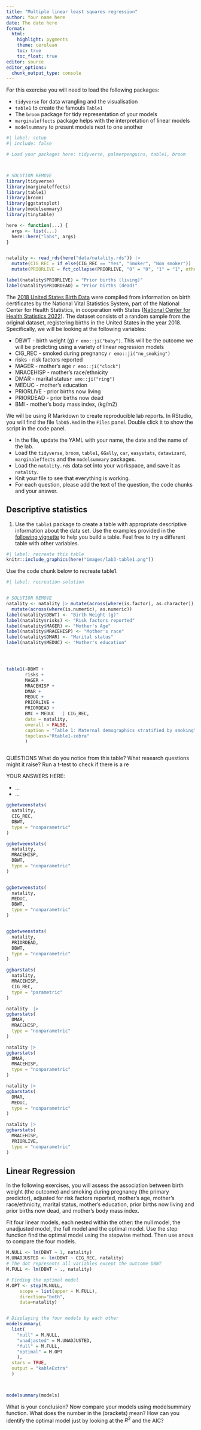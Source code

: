 ```yaml
---
title: "Multiple linear least squares regression"
author: Your name here
date: The date here
format: 
  html: 
    highlight: pygments
    theme: cerulean
    toc: true
    toc_float: true
editor: source
editor_options: 
  chunk_output_type: console
---
```



For this exercise you will need to load the following packages:

- `tidyverse` for data wrangling and the visualisation
- `table1` to create the famouls `Table1`
- The `broom` package for tidy representation of your models
- `marginaleffects` package helps with the interpretation of linear models
- `modelsummary` to present models next to one another 


```r
#| label: setup
#| include: false

# Load your packages here: tidyverse, palmerpenguins, table1, broom



# SOLUTION REMOVE
library(tidyverse) 
library(marginaleffects)
library(table1)
library(broom)
library(ggstatsplot)
library(modelsummary)
library(tinytable)

here <- function(...) {
  args <- list(...)
  here::here("labs", args)
}


natality <- read_rds(here("data/natality.rds")) |> 
  mutate(CIG_REC = if_else(CIG_REC == "Yes", "Smoker", "Non smoker")) |> 
  mutate(PRIORLIVE = fct_collapse(PRIORLIVE, "0" = "0", "1" = "1", other_level = "2+"))

label(natality$PRIORLIVE) = "Prior births (living)"
label(natality$PRIORDEAD) = "Prior births (dead)"


```



The [2018 United States Birth Data](https://www.cdc.gov/nchs/nvss/births.htm) were compiled from information on birth certificates by the National Vital Statistics System, part of the National Center for Health Statistics, in cooperation with States ([National Center for Health Statistics 2022](https://bookdown.org/rwnahhas/RMPH/appendix-natality.html#ref-natality_about_2022)). The dataset consists of a random sample from the original dataset, registering births in the United States in the year 2018. Specifically, we will be looking at the following variables: 

- DBWT - birth weight (g) `r emo::ji("baby")`. This will be the outcome we will be predicting using a variety of linear regression models
- CIG_REC - smoked during pregnancy `r emo::ji("no_smoking")`
- risks - risk factors reported
- MAGER - mother’s age `r emo::ji("clock")`
- MRACEHISP - mother’s race/ethnicity
- DMAR - marital status`r emo::ji("ring")`
- MEDUC - mother’s education
- PRIORLIVE - prior births now living 
- PRIORDEAD - prior births now dead
- BMI  - mother’s body mass index, (kg/m2)


We will be using R Markdown to create reproducible lab reports. In RStudio, you will find the file `lab05.Rmd` in the `Files` panel. Double click it to show the script in the code panel.

-   In the file, update the YAML with your name, the date and the name of the lab.
-   Load the `tidyverse`, `broom`, `table1`, `GGally`, `car`, `easystats`, `datawizard`, `marginaleffects` and the `modelsummary`  packages.
-   Load the `natality.rds` data set into your workspace, and save it as `natality`. 
-   Knit your file to see that everything is working. 
-   For each question, please add the text of the question, the code chunks and your answer. 



## Descriptive statistics

1. Use the `table1` package to create a table with appropriate descriptive information about the data set. Use the examples provided in the [following vignette](https://cran.r-project.org/web/packages/table1/vignettes/table1-examples.html){target="_blank"} to help you build a table. Feel free to try a different table with other variables. 

```r
#| label: recreate this table
knitr::include_graphics(here("images/lab3-table1.png"))


```

Use the code chunk below to recreate table1.

```r
#| label: recreation-solution


# SOLUTION REMOVE
natality <- natality |> mutate(across(where(is.factor), as.character)) |> 
  mutate(across(where(is.numeric), as.numeric))
label(natality$DBWT) <- "Birth Weight (g)"
label(natality$risks) <- "Risk factors reported"
label(natality$MAGER) <- "Mother's Age"
label(natality$MRACEHISP) <- "Mother's race"
label(natality$DMAR) <- "Marital status"
label(natality$MEDUC) <- "Mother's education"




table1(~DBWT +
       risks +
       MAGER +
       MRACEHISP +
       DMAR +
       MEDUC +
       PRIORLIVE +
       PRIORDEAD +
       BMI + MEDUC   | CIG_REC, 
       data = natality, 
       overall = FALSE, 
       caption = "Table 1: Maternal demographics stratified by smoking", 
       topclass="Rtable1-zebra"
       )



```





QUESTIONS What do you notice from this table? What research questions might it raise? Run a t-test to check if there is a re

YOUR ANSWERS HERE:

-   ...
-   ...



```r

ggbetweenstats(
  natality, 
  CIG_REC, 
  DBWT, 
  type = "nonparametric"
)

ggbetweenstats(
  natality, 
  MRACEHISP, 
  DBWT, 
  type = "nonparametric"
)


ggbetweenstats(
  natality, 
  MEDUC, 
  DBWT, 
  type = "nonparametric"
)


ggbetweenstats(
  natality, 
  PRIORDEAD, 
  DBWT, 
  type = "nonparametric"
)

ggbarstats(
  natality, 
  MRACEHISP, 
  CIG_REC, 
  type = "parametric"
)

natality  |> 
ggbarstats(
  DMAR, 
  MRACEHISP, 
  type = "nonparametric"
)

natality |> 
ggbarstats(
  DMAR, 
  MRACEHISP, 
  type = "nonparametric"
)

natality |> 
ggbarstats(
  DMAR, 
  MEDUC, 
  type = "nonparametric"
)

natality |> 
ggbarstats(
  MRACEHISP, 
  PRIORLIVE, 
  type = "nonparametric"
)


```


## Linear Regression

In the following exercises, you will assess the association between birth weight (the outcome) and smoking during pregnancy (the primary predictor), adjusted for risk factors reported, mother’s age, mother’s race/ethnicity, marital status, mother’s education, prior births now living and prior births now dead, and mother’s body mass index.



Fit four linear models, each nested within the other: the null model, the unadjusted model, the full model and the optimal model. Use the step function find the optimal model using the stepwise method. Then use anova to compare the four models. 

```r
M.NULL <- lm(DBWT ~ 1, natality)
M.UNADJUSTED <- lm(DBWT ~ CIG_REC, natality)
# The dot represents all variables except the outcome DBWT
M.FULL <- lm(DBWT ~ ., natality)  

# Finding the optimal model
M.OPT <- step(M.NULL,
     scope = list(upper = M.FULL),
     direction="both",
     data=natality)


# Displaying the four models by each other
modelsummary(
  list(
    "null" = M.NULL, 
    "unadjasted" = M.UNADJUSTED,
    "full" = M.FULL, 
    "optimal" = M.OPT
    ), 
  stars = TRUE, 
  output = "kableExtra"
  ) 



modelsummary(models)

```



What is your conclusion? Now compare your models using modelsummary function. What does the number in the (brackets) mean? How can you identify the optimal model just by looking at the $R^2$ and the AIC?
